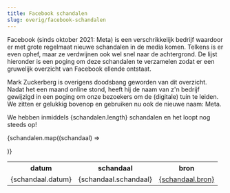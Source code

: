 ```yaml
---
title: Facebook schandalen
slug: overig/facebook-schandalen
---
```



Facebook (sinds oktober 2021: Meta) is een verschrikkelijk bedrijf waardoor er met grote regelmaat nieuwe schandalen in de media komen. Telkens is er even ophef, maar ze verdwijnen ook wel snel naar de achtergrond. De lijst hieronder is een poging om deze schandalen te verzamelen zodat er een gruwelijk overzicht van Facebook ellende ontstaat.

Mark Zuckerberg is overigens doodsbang geworden van dit overzicht. Nadat het een maand online stond, heeft hij de naam van z'n bedrijf gewijzigd in een poging om onze bezoekers om de (digitale) tuin te leiden. We zitten er gelukkig bovenop en gebruiken nu ook de nieuwe naam: Meta.

We hebben inmiddels {schandalen.length} schandalen en het loopt nog steeds op!

<table>
  <tr>
    <th>datum</th>
    <th>schandaal</th>
    <th>bron</th>
  </tr>

{schandalen.map((schandaal) => <tr>

<td>{schandaal.datum}</td>
<td>{schandaal.schandaal}</td>
<td><a href={schandaal.url}>{schandaal.bron}</a></td>
</tr>
)}

</table>
